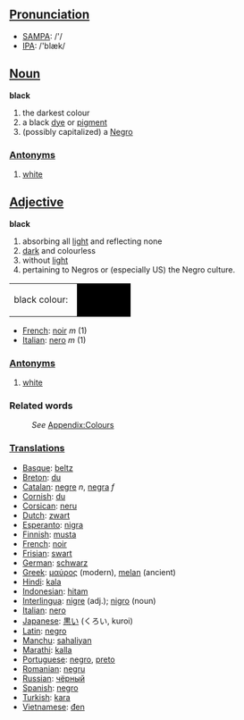 ==[[Pronunciation]]==
*[[w:SAMPA|SAMPA]]: /'/
*[[w:IPA|IPA]]: /'blæk/

==[[Noun]]==

;'''black'''
#the darkest colour
#a black [[dye]] or [[pigment]]
#(possibly capitalized) a [[Negro]]

===[[Antonym]]s===
#[[white]]

==[[Adjective]]==
;'''black'''
#absorbing all [[light]] and reflecting none
#[[dark]] and colourless
#without [[light]]
#pertaining to Negros or (especially US) the Negro culture.

<table><tr><td height="25">black colour: &nbsp;</td><td bgcolor="black" width="80">&nbsp; </td></tr></table>

* [[French]]: [[noir]] ''m'' (1)
* [[Italian]]: [[nero]] ''m'' (1)

===[[Antonym]]s===
#[[white]]

===Related words===
:''See'' [[Wiktionary_Appendix:Colours|Appendix:Colours]]

===[[Translation]]s===

* [[Basque]]: [[beltz]]
* [[Breton]]: [[du]]
* [[Catalan]]: [[negre]] ''n'', [[negra]] ''f''
* [[Cornish]]: [[du]]
* [[Corsican]]: [[neru]]
* [[Dutch]]: [[zwart]]
* [[Esperanto]]: [[nigra]]
* [[Finnish]]: [[musta]]
* [[French]]: [[noir]]
* [[Frisian]]: [[swart]]
* [[German]]: [[schwarz]]
* [[Greek]]: [[μαύρος]] (modern), [[melan]] (ancient)
* [[Hindi]]: [[kala]]
* [[Indonesian]]: [[hitam]]
* [[Interlingua]]: [[nigre]] (adj.); [[nigro]] (noun)
* [[Italian]]: [[nero]]
* [[Japanese]]: [[黒い]] (くろい, kuroi)
* [[Latin]]: [[negro]]
*[[Manchu]]: [[sahaliyan]]
* [[Marathi]]: [[kalla]]
* [[Portuguese]]:  [[negro]], [[preto]]
* [[Romanian]]: [[negru]]
* [[Russian]]: [[чёрный]]
* [[Spanish]]: [[negro]]
* [[Turkish]]: [[kara]]
* [[Vietnamese]]: [[đen]]
